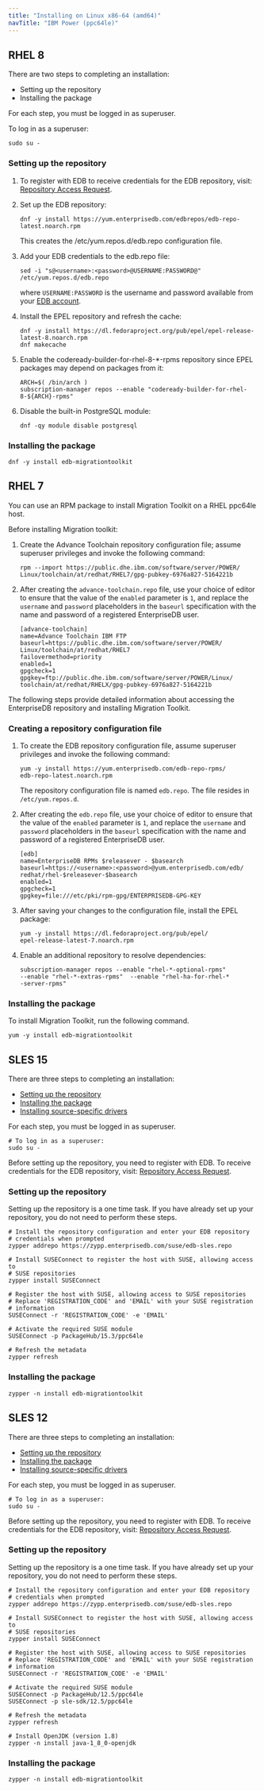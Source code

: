 ```yaml
---
title: "Installing on Linux x86-64 (amd64)"
navTitle: "IBM Power (ppc64le)"
---
```


## RHEL 8

There are two steps to completing an installation:

- Setting up the repository
- Installing the package

For each step, you must be logged in as superuser.

To log in as a superuser:

```shell
sudo su -
```

### Setting up the repository

1. To register with EDB to receive credentials for the EDB repository, visit: [Repository Access Request](https://www.enterprisedb.com/repository-access-request).

1. Set up the EDB repository:

   ```shell
   dnf -y install https://yum.enterprisedb.com/edbrepos/edb-repo-latest.noarch.rpm
   ```

   This creates the /etc/yum.repos.d/edb.repo configuration file.

1. Add your EDB credentials to the edb.repo file:  

   ```shell
   sed -i "s@<username>:<password>@USERNAME:PASSWORD@" /etc/yum.repos.d/edb.repo
   ```

   where `USERNAME:PASSWORD` is the username and password available from your
   [EDB account](https://www.enterprisedb.com/user).

1. Install the EPEL repository and refresh the cache:

   ```shell
   dnf -y install https://dl.fedoraproject.org/pub/epel/epel-release-latest-8.noarch.rpm
   dnf makecache
   ```

1. Enable the codeready-builder-for-rhel-8-\*-rpms repository since EPEL packages may depend on packages from it:

   ```shell
   ARCH=$( /bin/arch )
   subscription-manager repos --enable "codeready-builder-for-rhel-8-${ARCH}-rpms"
   ```

1. Disable the built-in PostgreSQL module:
   ```shell
   dnf -qy module disable postgresql
   ```

### Installing the package

```shell
dnf -y install edb-migrationtoolkit
```

## RHEL 7

You can use an RPM package to install Migration Toolkit on a RHEL ppc64le host.

Before installing Migration toolkit:

1.  Create the Advance Toolchain repository configuration file; assume superuser privileges and invoke the following command:

    ```text
    rpm --import https://public.dhe.ibm.com/software/server/POWER/
    Linux/toolchain/at/redhat/RHEL7/gpg-pubkey-6976a827-5164221b
    ```

2.  After creating the `advance-toolchain.repo` file, use your choice of editor to ensure that the value of the `enabled` parameter is `1`, and replace the `username` and `password` placeholders in the `baseurl` specification with the name and password of a registered EnterpriseDB user.

    ```text
    [advance-toolchain]
    name=Advance Toolchain IBM FTP
    baseurl=https://public.dhe.ibm.com/software/server/POWER/
    Linux/toolchain/at/redhat/RHEL7
    failovermethod=priority
    enabled=1
    gpgcheck=1
    gpgkey=ftp://public.dhe.ibm.com/software/server/POWER/Linux/
    toolchain/at/redhat/RHELX/gpg-pubkey-6976a827-5164221b
    ```

The following steps provide detailed information about accessing the EnterpriseDB repository and installing Migration Toolkit.

### Creating a repository configuration file

1.  To create the EDB repository configuration file, assume superuser privileges and invoke the following command:

    ```text
    yum -y install https://yum.enterprisedb.com/edb-repo-rpms/
    edb-repo-latest.noarch.rpm
    ```

    The repository configuration file is named `edb.repo`. The file resides in `/etc/yum.repos.d`.

2.  After creating the `edb.repo` file, use your choice of editor to ensure that the value of the `enabled` parameter is `1`, and replace the `username` and `password` placeholders in the `baseurl` specification with the name and password of a registered EnterpriseDB user.

    ```text
    [edb]
    name=EnterpriseDB RPMs $releasever - $basearch
    baseurl=https://<username>:<password>@yum.enterprisedb.com/edb/
    redhat/rhel-$releasever-$basearch
    enabled=1
    gpgcheck=1
    gpgkey=file:///etc/pki/rpm-gpg/ENTERPRISEDB-GPG-KEY
    ```

3.  After saving your changes to the configuration file, install the EPEL package:

    ```text
    yum -y install https://dl.fedoraproject.org/pub/epel/
    epel-release-latest-7.noarch.rpm
    ```

4.  Enable an additional repository to resolve dependencies:

    ```text
    subscription-manager repos --enable "rhel-*-optional-rpms"
    --enable "rhel-*-extras-rpms"  --enable "rhel-ha-for-rhel-*
    -server-rpms"
    ```
### Installing the package
To install Migration Toolkit, run the following command.

```text
yum -y install edb-migrationtoolkit
```
## SLES 15

There are three steps to completing an installation:

- [Setting up the repository](#setting-up-the-repository)
- [Installing the package](#installing-the-package)
- [Installing source-specific drivers](../../05_installing_mtk/#installing-source-specific-drivers)

For each step, you must be logged in as superuser.

```shell
# To log in as a superuser:
sudo su -
```

Before setting up the repository, you need to register with EDB. To receive credentials for the EDB repository, visit: [Repository Access Request](https://www.enterprisedb.com/repository-access-request).

### Setting up the repository

Setting up the repository is a one time task. If you have already set up your repository, you do not need to perform these steps.

```shell
# Install the repository configuration and enter your EDB repository 
# credentials when prompted
zypper addrepo https://zypp.enterprisedb.com/suse/edb-sles.repo

# Install SUSEConnect to register the host with SUSE, allowing access to 
# SUSE repositories
zypper install SUSEConnect

# Register the host with SUSE, allowing access to SUSE repositories
# Replace 'REGISTRATION_CODE' and 'EMAIL' with your SUSE registration 
# information
SUSEConnect -r 'REGISTRATION_CODE' -e 'EMAIL'

# Activate the required SUSE module
SUSEConnect -p PackageHub/15.3/ppc64le

# Refresh the metadata
zypper refresh
```

### Installing the package

```shell
zypper -n install edb-migrationtoolkit
```
## SLES 12

There are three steps to completing an installation:

- [Setting up the repository](#setting-up-the-repository)
- [Installing the package](#installing-the-package)
- [Installing source-specific drivers](../../05_installing_mtk/#installing-source-specific-drivers)

For each step, you must be logged in as superuser.

```shell
# To log in as a superuser:
sudo su -
```

Before setting up the repository, you need to register with EDB. To receive credentials for the EDB repository, visit: [Repository Access Request](https://www.enterprisedb.com/repository-access-request).

### Setting up the repository

Setting up the repository is a one time task. If you have already set up your repository, you do not need to perform these steps.

```shell
# Install the repository configuration and enter your EDB repository 
# credentials when prompted
zypper addrepo https://zypp.enterprisedb.com/suse/edb-sles.repo

# Install SUSEConnect to register the host with SUSE, allowing access to 
# SUSE repositories
zypper install SUSEConnect

# Register the host with SUSE, allowing access to SUSE repositories
# Replace 'REGISTRATION_CODE' and 'EMAIL' with your SUSE registration 
# information
SUSEConnect -r 'REGISTRATION_CODE' -e 'EMAIL'

# Activate the required SUSE module
SUSEConnect -p PackageHub/12.5/ppc64le
SUSEConnect -p sle-sdk/12.5/ppc64le

# Refresh the metadata
zypper refresh

# Install OpenJDK (version 1.8)
zypper -n install java-1_8_0-openjdk
```

### Installing the package

```shell
zypper -n install edb-migrationtoolkit
```


